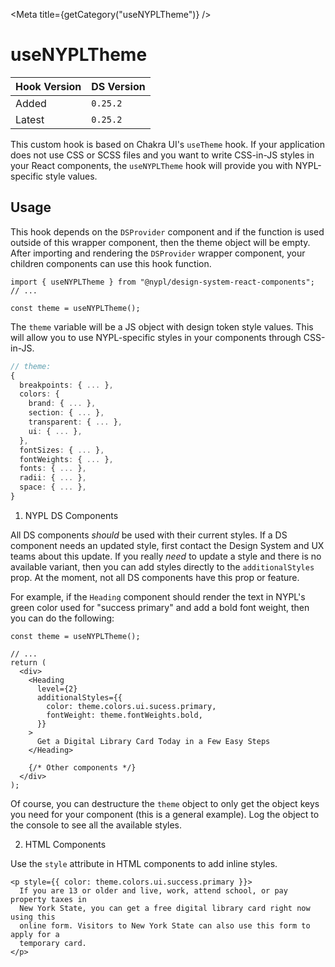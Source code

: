 
<Meta title={getCategory("useNYPLTheme")} />

# useNYPLTheme

| Hook Version | DS Version |
| ------------ | ---------- |
| Added        | `0.25.2`   |
| Latest       | `0.25.2`   |

This custom hook is based on Chakra UI's `useTheme` hook. If your application
does not use CSS or SCSS files and you want to write CSS-in-JS styles in your
React components, the `useNYPLTheme` hook will provide you with NYPL-specific
style values.

## Usage

This hook depends on the `DSProvider` component and if the function is used
outside of this wrapper component, then the theme object will be empty. After
importing and rendering the `DSProvider` wrapper component, your children
components can use this hook function.

```tsx
import { useNYPLTheme } from "@nypl/design-system-react-components";
// ...

const theme = useNYPLTheme();
```

The `theme` variable will be a JS object with design token style values.
This will allow you to use NYPL-specific styles in your components through CSS-in-JS.

```ts
// theme:
{
  breakpoints: { ... },
  colors: {
    brand: { ... },
    section: { ... },
    transparent: { ... },
    ui: { ... },
  },
  fontSizes: { ... },
  fontWeights: { ... },
  fonts: { ... },
  radii: { ... },
  space: { ... },
}
```

1. NYPL DS Components

All DS components _should_ be used with their current styles. If a DS component
needs an updated style, first contact the Design System and UX teams about this
update. If you really _need_ to update a style and there is no available
variant, then you can add styles directly to the `additionalStyles` prop. At the
moment, not all DS components have this prop or feature.

For example, if the `Heading` component should render the text in NYPL's green
color used for "success primary" and add a bold font weight, then you can do
the following:

```tsx
const theme = useNYPLTheme();

// ...
return (
  <div>
    <Heading
      level={2}
      additionalStyles={{
        color: theme.colors.ui.sucess.primary,
        fontWeight: theme.fontWeights.bold,
      }}
    >
      Get a Digital Library Card Today in a Few Easy Steps
    </Heading>

    {/* Other components */}
  </div>
);
```

Of course, you can destructure the `theme` object to only get the object keys
you need for your component (this is a general example). Log the object to the
console to see all the available styles.

2. HTML Components

Use the `style` attribute in HTML components to add inline styles.

```tsx
<p style={{ color: theme.colors.ui.success.primary }}>
  If you are 13 or older and live, work, attend school, or pay property taxes in
  New York State, you can get a free digital library card right now using this
  online form. Visitors to New York State can also use this form to apply for a
  temporary card.
</p>
```
